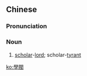 ==Chinese==
{{zh-forms|s=学阀}}

===Pronunciation===
{{zh-pron
|m=xuéfá
|c=hok6 fat6
|mn=ha̍k-hoa̍t
|cat=n
}}

===Noun===
{{zh-noun}}

# [[scholar]]-[[lord]]; scholar-[[tyrant]]

[[ko:學閥]]